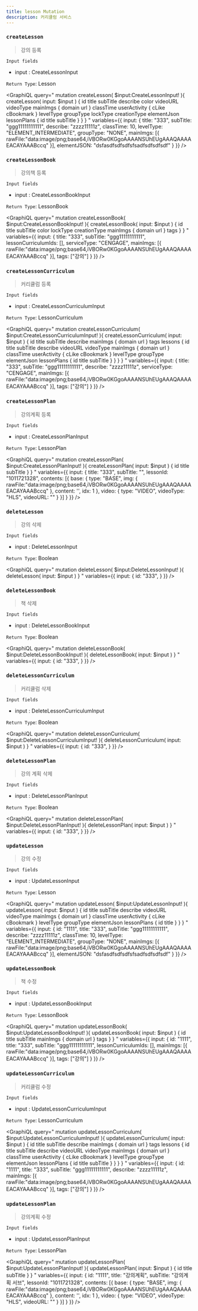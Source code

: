 ```yaml
---
title: lesson Mutation
description: 커리큘럼 서비스 
---
```



### `createLesson`
> 강의 등록


`Input fields`
* input : <Link to="/input/lesson/#CreateLessonInput">CreateLessonInput</Link>

`Return Type`: <Link to="/object/lesson/#Lesson">Lesson</Link>

<GraphiQL
  query="
  mutation createLesson( $input:CreateLessonInput! ){
    createLesson( input: $input ) {
      id
      title
      subTitle
      describe
      color
      videoURL
      videoType
      mainImgs {
        domain
        url
      }
      classTime
      userActivity {
        cLike
        cBookmark
      }
      levelType
      groupType
      lockType
      creationType
      elementJson
      lessonPlans {
        id
        title
        subTitle
      }
    }
  }
  "
  variables={{
    input: {
      title: "333", 
      subTitle: "ggg11111111111", 
      describe: "zzzz11111z", 
      classTime: 10, 
      levelType: "ELEMENT_INTERMEDIATE", 
      groupType: "NONE", 
      mainImgs: [{
        rawFile:"data:image/png;base64,iVBORw0KGgoAAAANSUhEUgAAAQAAAAEACAYAAABccq"
      }],
      elementJSON: "dsfasdfsdfsdfsfsadfsdfsdfsdf"
    }
  }}
/>


### `createLessonBook`
> 강의책 등록


`Input fields`
* input : <Link to="/input/lesson/#CreateLessonBookInput">CreateLessonBookInput</Link>

`Return Type`: <Link to="/object/lesson/#LessonBook">LessonBook</Link>

<GraphiQL
  query="
  mutation createLessonBook( $input:CreateLessonBookInput! ){
    createLessonBook( input: $input ) {
      id
      title
      subTitle
      color
      lockType
      creationType
      mainImgs {
        domain
        url
      }
      tags 
    }
  }
  "
  variables={{
    input: {
      title: "333", 
      subTitle: "ggg11111111111", 
      lessonCurriculumIds: [],
      serviceType: "CENGAGE",
      mainImgs: [{
        rawFile:"data:image/png;base64,iVBORw0KGgoAAAANSUhEUgAAAQAAAAEACAYAAABccq"
      }],
      tags: ["강의"]
    }
  }}
/>



### `createLessonCurriculum`
> 커리큘럼 등록


`Input fields`
* input : <Link to="/input/lesson/#CreateLessonCurriculumInput">CreateLessonCurriculumInput</Link>

`Return Type`: <Link to="/object/lesson/#LessonCurriculum">LessonCurriculum</Link>

<GraphiQL
  query="
  mutation createLessonCurriculum( $input:CreateLessonCurriculumInput! ){
    createLessonCurriculum( input: $input ) {
      id
      title
      subTitle
      describe
      mainImgs {
        domain
        url
      }
      tags 
      lessons {
        id
        title
        subTitle
        describe
        videoURL
        videoType
        mainImgs {
          domain
          url
        }
        classTime
        userActivity {
          cLike
          cBookmark
        }
        levelType
        groupType
        elementJson
        lessonPlans {
          id
          title
          subTitle
        }
      }
    }
  }
  "
  variables={{
    input: {
      title: "333", 
      subTitle: "ggg11111111111", 
      describe: "zzzz11111z", 
      serviceType: "CENGAGE",
      mainImgs: [{
        rawFile:"data:image/png;base64,iVBORw0KGgoAAAANSUhEUgAAAQAAAAEACAYAAABccq"
      }],
      tags: ["강의"]
    }
  }}
/>



### `createLessonPlan`
> 강의계획 등록


`Input fields`
* input : <Link to="/input/lesson/#CreateLessonPlanInput">CreateLessonPlanInput</Link>

`Return Type`: <Link to="/object/lesson/#LessonPlan">LessonPlan</Link>

<GraphiQL
  query="
  mutation createLessonPlan( $input:CreateLessonPlanInput! ){
    createLessonPlan( input: $input ) {
      id
      title
      subTitle
    }
  }
  "
  variables={{
    input: {
      title: "333", 
      subTitle: "",
      lessonId: "1011721328",
      contents: [{
        base: {
          type: "BASE",
          img: {
            rawFile:"data:image/png;base64,iVBORw0KGgoAAAANSUhEUgAAAQAAAAEACAYAAABccq"
          },
          content: '',
          idx: 1
        },
        video: {
          type: "VIDEO",
          videoType: "HLS",
          videoURL: ""
        }
      }]
    }
  }}
/>



### `deleteLesson`
> 강의 삭제


`Input fields`
* input : <Link to="/input/lesson/#DeleteLessonInput">DeleteLessonInput</Link>

`Return Type`: Boolean

<GraphiQL
  query="
  mutation deleteLesson( $input:DeleteLessonInput! ){
    deleteLesson( input: $input )
  }
  "
  variables={{
    input: {
      id: "333", 
    }
  }}
/>


### `deleteLessonBook`
> 책 삭제


`Input fields`
* input : <Link to="/input/lesson/#DeleteLessonBookInput">DeleteLessonBookInput</Link>

`Return Type`: Boolean

<GraphiQL
  query="
  mutation deleteLessonBook( $input:DeleteLessonBookInput! ){
    deleteLessonBook( input: $input )
  }
  "
  variables={{
    input: {
      id: "333", 
    }
  }}
/>


### `deleteLessonCurriculum`
> 커리큘럼 삭제


`Input fields`
* input : <Link to="/input/lesson/#DeleteLessonCurriculumInput">DeleteLessonCurriculumInput</Link>

`Return Type`: Boolean

<GraphiQL
  query="
  mutation deleteLessonCurriculum( $input:DeleteLessonCurriculumInput! ){
    deleteLessonCurriculum( input: $input )
  }
  "
  variables={{
    input: {
      id: "333", 
    }
  }}
/>


### `deleteLessonPlan`
> 강의 계획 삭제


`Input fields`
* input : <Link to="/input/lesson/#DeleteLessonPlanInput">DeleteLessonPlanInput</Link>

`Return Type`: Boolean

<GraphiQL
  query="
  mutation deleteLessonPlan( $input:DeleteLessonPlanInput! ){
    deleteLessonPlan( input: $input )
  }
  "
  variables={{
    input: {
      id: "333", 
    }
  }}
/>





### `updateLesson`
> 강의 수정


`Input fields`
* input : <Link to="/input/lesson/#UpdateLessonInput">UpdateLessonInput</Link>

`Return Type`: <Link to="/object/lesson/#Lesson">Lesson</Link>

<GraphiQL
  query="
  mutation updateLesson( $input:UpdateLessonInput! ){
    updateLesson( input: $input ) {
      id
      title
      subTitle
      describe
      videoURL
      videoType
      mainImgs {
        domain
        url
      }
      classTime
      userActivity {
        cLike
        cBookmark
      }
      levelType
      groupType
      elementJson
      lessonPlans {
        id
        title
      }
    }
  }
  "
  variables={{
    input: {
      id: "1111",
      title: "333", 
      subTitle: "ggg11111111111", 
      describe: "zzzz11111z", 
      classTime: 10, 
      levelType: "ELEMENT_INTERMEDIATE", 
      groupType: "NONE", 
      mainImgs: [{
        rawFile:"data:image/png;base64,iVBORw0KGgoAAAANSUhEUgAAAQAAAAEACAYAAABccq"
      }],
      elementJSON: "dsfasdfsdfsdfsfsadfsdfsdfsdf"
    }
  }}
/>

### `updateLessonBook`
> 책 수정


`Input fields`
* input : <Link to="/input/lesson/#UpdateLessonBookInput">UpdateLessonBookInput</Link>

`Return Type`: <Link to="/object/lesson/#LessonBook">LessonBook</Link>

<GraphiQL
  query="
  mutation updateLessonBook( $input:UpdateLessonBookInput! ){
    updateLessonBook( input: $input ) {
      id
      title
      subTitle
      mainImgs {
        domain
        url
      }
      tags 
    }
  }
  "
  variables={{
    input: {
      id: "1111",
      title: "333", 
      subTitle: "ggg11111111111", 
      lessonCurriculumIds: [],
      mainImgs: [{
        rawFile:"data:image/png;base64,iVBORw0KGgoAAAANSUhEUgAAAQAAAAEACAYAAABccq"
      }],
      tags: ["강의"]
    }
  }}
/>


### `updateLessonCurriculum`
> 커리큘럼 수정


`Input fields`
* input : <Link to="/input/lesson/#UpdateLessonCurriculumInput">UpdateLessonCurriculumInput</Link>

`Return Type`: <Link to="/object/lesson/#LessonCurriculum">LessonCurriculum</Link>

<GraphiQL
  query="
  mutation updateLessonCurriculum( $input:UpdateLessonCurriculumInput! ){
    updateLessonCurriculum( input: $input ) {
      id
      title
      subTitle
      describe
      mainImgs {
        domain
        url
      }
      tags 
      lessons {
        id
        title
        subTitle
        describe
        videoURL
        videoType
        mainImgs {
          domain
          url
        }
        classTime
        userActivity {
          cLike
          cBookmark
        }
        levelType
        groupType
        elementJson
        lessonPlans {
          id
          title
          subTitle
        }
      }
    }
  }
  "
  variables={{
    input: {
      id: "1111",
      title: "333", 
      subTitle: "ggg11111111111", 
      describe: "zzzz11111z", 
      mainImgs: [{
        rawFile:"data:image/png;base64,iVBORw0KGgoAAAANSUhEUgAAAQAAAAEACAYAAABccq"
      }],
      tags: ["강의"]
    }
  }}
/>

### `updateLessonPlan`
> 강의계획 수정


`Input fields`
* input : <Link to="/input/lesson/#UpdateLessonPlanInput">UpdateLessonPlanInput</Link>

`Return Type`: <Link to="/object/lesson/#LessonPlan">LessonPlan</Link>

<GraphiQL
  query="
  mutation updateLessonPlan( $input:UpdateLessonPlanInput! ){
    updateLessonPlan( input: $input ) {
      id
      title
      subTitle
    }
  }
  "
  variables={{
    input: {
      id: "1111",
      title: "강의계획", 
      subTitle: "강의계획 서브",
      lessonId: "1011721328",
      contents: [{
        base: {
          type: "BASE",
          img: {
            rawFile:"data:image/png;base64,iVBORw0KGgoAAAANSUhEUgAAAQAAAAEACAYAAABccq"
          },
          content: '',
          idx: 1
        },
        video: {
          type: "VIDEO",
          videoType: "HLS",
          videoURL: ""
        }
      }]
    }
  }}
/>